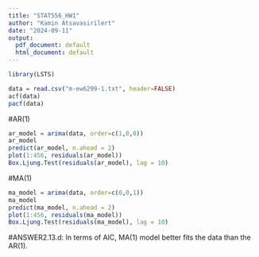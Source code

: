 ```yaml
---
title: "STAT556_HW1"
author: "Kamin Atsavasirilert"
date: "2024-09-11"
output:
  pdf_document: default
  html_document: default
---
```


```r
library(LSTS)

data = read.csv("m-ew6299-1.txt", header=FALSE)
acf(data)
pacf(data)
```

#AR(1)
```r

ar_model = arima(data, order=c(1,0,0))
ar_model
predict(ar_model, n.ahead = 2)
plot(1:456, residuals(ar_model))
Box.Ljung.Test(residuals(ar_model), lag = 10)
```

#MA(1)
```r

ma_model = arima(data, order=c(0,0,1))
ma_model
predict(ma_model, n.ahead = 2)
plot(1:456, residuals(ma_model))
Box.Ljung.Test(residuals(ma_model), lag = 10)
```

#ANSWER2.13.d: In terms of AIC, MA(1) model better fits the data than the AR(1).
